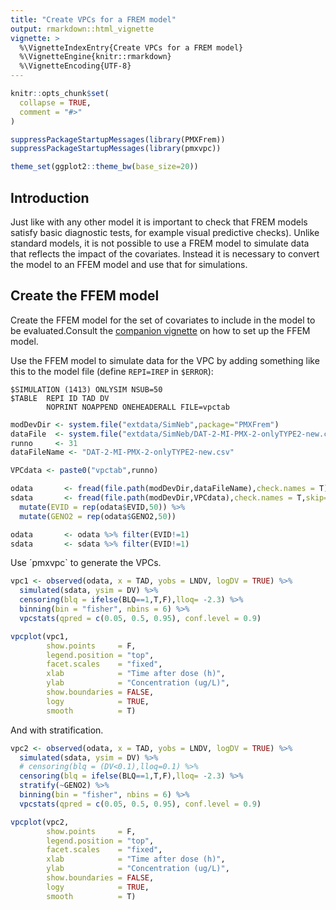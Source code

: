 ```yaml
---
title: "Create VPCs for a FREM model"
output: rmarkdown::html_vignette
vignette: >
  %\VignetteIndexEntry{Create VPCs for a FREM model}
  %\VignetteEngine{knitr::rmarkdown}
  %\VignetteEncoding{UTF-8}
---
```


```r
knitr::opts_chunk$set(
  collapse = TRUE,
  comment = "#>"
)
```

```r
suppressPackageStartupMessages(library(PMXFrem))
suppressPackageStartupMessages(library(pmxvpc))

theme_set(ggplot2::theme_bw(base_size=20))
```

## Introduction

Just like with any other model it is important to check that FREM models satisfy basic diagnostic tests, for example visual predictive checks). Unlike standard models, it is not possible to use a FREM model to simulate data that reflects the impact of the covariates. Instead it is necessary to convert the model to an FFEM model and use that for simulations.

## Create the FFEM model

Create the FFEM model for the set of covariates to include in the model to be evaluated.Consult the [companion vignette](create_FFEM_model.html) on how to set up the FFEM model. 

Use the FFEM model to simulate data for the VPC by adding something like this to the model file (define `REPI=IREP` in `$ERROR`):

    $SIMULATION (1413) ONLYSIM NSUB=50
    $TABLE  REPI ID TAD DV
            NOPRINT NOAPPEND ONEHEADERALL FILE=vpctab

```r
modDevDir <- system.file("extdata/SimNeb",package="PMXFrem")
dataFile  <- system.file("extdata/SimNeb/DAT-2-MI-PMX-2-onlyTYPE2-new.csv",package="PMXFrem")
runno     <- 31
dataFileName <- "DAT-2-MI-PMX-2-onlyTYPE2-new.csv"

VPCdata <- paste0("vpctab",runno)

odata       <- fread(file.path(modDevDir,dataFileName),check.names = T)
sdata       <- fread(file.path(modDevDir,VPCdata),check.names = T,skip=1) %>% 
  mutate(EVID = rep(odata$EVID,50)) %>% 
  mutate(GENO2 = rep(odata$GENO2,50)) 

odata       <- odata %>% filter(EVID!=1)
sdata       <- sdata %>% filter(EVID!=1)
```

Use ´pmxvpc` to generate the VPCs.

```r
vpc1 <- observed(odata, x = TAD, yobs = LNDV, logDV = TRUE) %>%
  simulated(sdata, ysim = DV) %>%
  censoring(blq = ifelse(BLQ==1,T,F),lloq= -2.3) %>%
  binning(bin = "fisher", nbins = 6) %>%
  vpcstats(qpred = c(0.05, 0.5, 0.95), conf.level = 0.9)

vpcplot(vpc1, 
        show.points     = F, 
        legend.position = "top", 
        facet.scales    = "fixed", 
        xlab            = "Time after dose (h)", 
        ylab            = "Concentration (ug/L)", 
        show.boundaries = FALSE, 
        logy            = TRUE,
        smooth          = T)
```

And with stratification.

```r
vpc2 <- observed(odata, x = TAD, yobs = LNDV, logDV = TRUE) %>%
  simulated(sdata, ysim = DV) %>%
  # censoring(blq = (DV<0.1),lloq=0.1) %>%
  censoring(blq = ifelse(BLQ==1,T,F),lloq= -2.3) %>%
  stratify(~GENO2) %>%
  binning(bin = "fisher", nbins = 6) %>%
  vpcstats(qpred = c(0.05, 0.5, 0.95), conf.level = 0.9)

vpcplot(vpc2, 
        show.points     = F, 
        legend.position = "top", 
        facet.scales    = "fixed", 
        xlab            = "Time after dose (h)", 
        ylab            = "Concentration (ug/L)", 
        show.boundaries = FALSE, 
        logy            = TRUE,
        smooth          = T)
```
